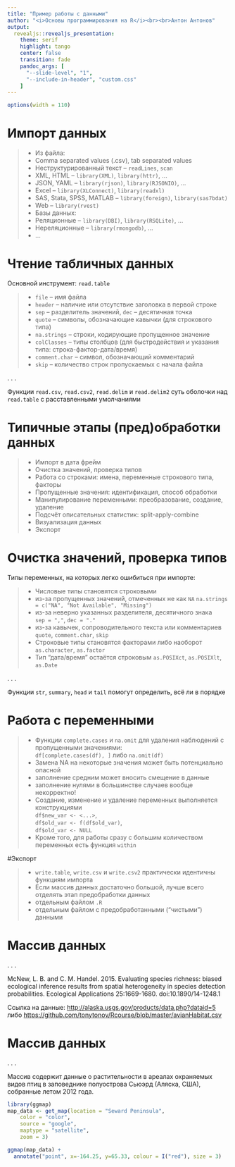 ---
title: "Пример работы с данными"
author: "<i>Основы программирования на R</i><br><br>Антон Антонов"
output: 
  revealjs::revealjs_presentation:
    theme: serif
    highlight: tango
    center: false
    transition: fade
    pandoc_args: [ 
      "--slide-level", "1", 
      "--include-in-header", "custom.css"
    ]
---

```{r setup, echo=FALSE}
options(width = 110)
```

# Импорт данных

>- Из файла:
    + Comma separated values (.csv), tab separated values
    + Неструктурированный текст -- `readLines`, `scan`
    + XML, HTML -- `library(XML)`, `library(httr)`, ...
    + JSON, YAML -- `library(rjson)`, `library(RJSONIO)`, ...
    + Excel -- `library(XLConnect)`, `library(readxl)`
    + SAS, Stata, SPSS, MATLAB -- `library(foreign)`, `library(sas7bdat)`
>- Web -- `library(rvest)`
>- Базы данных:
    + Реляционные -- `library(DBI)`, `library(RSQLite)`, ...
    + Нереляционные -- `library(rmongodb)`, ...
>- ...

# Чтение табличных данных

Основной инструмент: `read.table`

>- `file` -- имя файла
>- `header` -- наличие или отсутствие заголовка в первой строке
>- `sep` -- разделитель значений, `dec` -- десятичная точка
>- `quote` -- символы, обозначающие кавычки (для строкового типа)
>- `na.strings` -- строки, кодирующие пропущенное значение
>- `colClasses` -- типы столбцов (для быстродействия и указания типа: строка-фактор-дата/время)
>- `comment.char` -- символ, обозначающий комментарий
>- `skip` -- количество строк пропускаемых c начала файла

. . .

Функции `read.csv`, `read.csv2`, `read.delim` и `read.delim2` 
суть оболочки над `read.table` с расставленными умолчаниями

# Типичные этапы (пред)обработки данных

>- Импорт в дата фрейм
>- Очистка значений, проверка типов
>- Работа со строками: имена, переменные строкового типа, факторы
>- Пропущенные значения: идентификация, способ обработки
>- Манипулирование переменными: преобразование, создание, удаление
>- Подсчёт описательных статистик: split-apply-combine
>- Визуализация данных
>- Экспорт

# Очистка значений, проверка типов

Типы переменных, на которых легко ошибиться при импорте:

>- Числовые типы становятся строковыми
    + из-за пропущенных значений, отмеченных не как `NA`
      `na.strings = c("NA", "Not Available", "Missing")`
    + из-за неверно указанных разделителя, десятичного знака <br>
      `sep = ","`, `dec = "."`
    + из-за кавычек, сопроводительного текста или комментариев <br>
      `quote`, `comment.char`, `skip`
>- Строковые типы становятся факторами либо наоборот <br>
   `as.character`, `as.factor`
>- Тип "дата/время" остаётся строковым
   `as.POSIXct`, `as.POSIXlt`, `as.Date`
   
. . . 

Функции `str`, `summary`, `head` и `tail` помогут определить, всё ли в порядке


# Работа с переменными

>- Функции `complete.cases` и `na.omit` для удаления наблюдений с пропущенными значениями: <br>
   `df[complete.cases(df), ]` либо `na.omit(df)`
>- Замена NA на некоторые значения может быть потенциально опасной
    + заполнение средним может вносить смещение в данные
    + заполнение нулями в большинстве случаев вообще некорректно!
>- Создание, изменение и удаление переменных выполняется конструкциями <br>
    `df$new_var <- <...>`, <br>
    `df$old_var <- f(df$old_var)`, <br>
    `df$old_var <- NULL`
>- Кроме того, для работы сразу с большим количеством переменных есть функция `within`

#Экспорт

>- `write.table`, `write.csv` и `write.csv2` практически идентичны функциям импорта
>- Если массив данных достаточно большой, лучше всего отделять этап предобработки данных
    + отдельным файлом `.R`
    + отдельным файлом с предобработанными ("чистыми") данными

# Массив данных

. . .

McNew, L. B. and C. M. Handel. 2015. 
Evaluating species richness: biased ecological inference results 
from spatial heterogeneity in species detection probabilities. 
Ecological Applications 25:1669-1680. doi:10.1890/14-1248.1

Ссылка на данные: [http://alaska.usgs.gov/products/data.php?dataid=5](http://alaska.usgs.gov/products/data.php?dataid=5) либо [https://github.com/tonytonov/Rcourse/blob/master/avianHabitat.csv](https://github.com/tonytonov/Rcourse/blob/master/avianHabitat.csv)

# Массив данных

. . .

Массив содержит данные о растительности в ареалах охраняемых видов птиц в заповеднике полуострова Сьюэрд (Аляска, США), собранные летом 2012 года.

```{r, echo=FALSE, fig.width=4, fig.height=4, fig.align='center', message=FALSE}
library(ggmap)
map_data <- get_map(location = "Seward Peninsula",
    color = "color",
    source = "google",
    maptype = "satellite",
    zoom = 3)

ggmap(map_data) + 
  annotate("point", x=-164.25, y=65.33, colour = I("red"), size = 3)
```